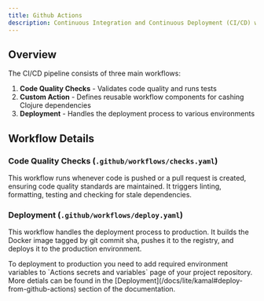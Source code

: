 ```yaml
---
title: Github Actions
description: Continuous Integration and Continuous Deployment (CI/CD) with Github Actions
---
```


## Overview

The CI/CD pipeline consists of three main workflows:

1. **Code Quality Checks** - Validates code quality and runs tests
2. **Custom Action** - Defines reusable workflow components for cashing Clojure dependencies
3. **Deployment** - Handles the deployment process to various environments

## Workflow Details

### Code Quality Checks (`.github/workflows/checks.yaml`)

This workflow runs whenever code is pushed or a pull request is created, ensuring code quality standards are maintained.
It triggers linting, formatting, testing and checking for stale dependencies.

### Deployment (`.github/workflows/deploy.yaml`)

This workflow handles the deployment process to production.
It builds the Docker image tagged by git commit sha, pushes it to the registry, and deploys it to the production environment.


<Callout title="Tip" type="warn">
To deployment to production you need to add required environment variables to `Actions secrets and variables` page of your project repository.
More detials can be found in the [Deployment](/docs/lite/kamal#deploy-from-github-actions) section of the documentation.
</Callout>
